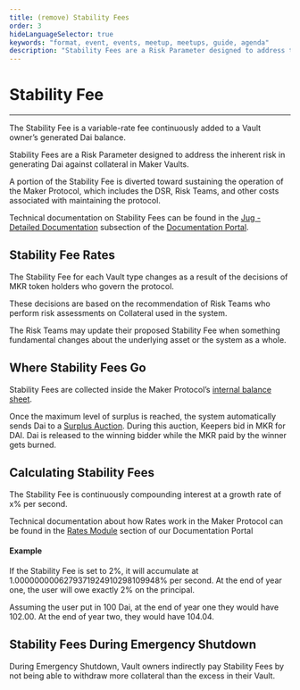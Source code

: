 ```yaml
---
title: (remove) Stability Fees
order: 3
hideLanguageSelector: true
keywords: "format, event, events, meetup, meetups, guide, agenda"
description: "Stability Fees are a Risk Parameter designed to address the risk in generating Dai against collateral in Maker Vaults."
---
```


# Stability Fee

---

The Stability Fee is a variable-rate fee continuously added to a Vault owner’s generated Dai balance.

Stability Fees are a Risk Parameter designed to address the inherent risk in generating Dai against collateral in Maker Vaults.

A portion of the Stability Fee is diverted toward sustaining the operation of the Maker Protocol, which includes the DSR, Risk Teams, and other costs associated with maintaining the protocol.

Technical documentation on Stability Fees can be found in the [Jug - Detailed Documentation](https://docs.makerdao.com/smart-contract-modules/rates-module/jug-detailed-documentation) subsection of the [Documentation Portal](https://docs.makerdao.com/).

## Stability Fee Rates

<Indent pad={2}>


The Stability Fee for each Vault type changes as a result of the decisions of MKR token holders who govern the protocol.

These decisions are based on the recommendation of Risk Teams who perform risk assessments on Collateral used in the system.

The Risk Teams may update their proposed Stability Fee when something fundamental changes about the underlying asset or the system as a whole.

</Indent>


## Where Stability Fees Go

<Indent pad={2}>


Stability Fees are collected inside the Maker Protocol’s [internal balance sheet](https://docs.makerdao.com/smart-contract-modules/core-module/vat-detailed-documentation).

Once the maximum level of surplus is reached, the system automatically sends Dai to a [Surplus Auction](https://docs.makerdao.com/auctions/the-auctions-of-the-maker-protocol#surplus-auction). During this auction, Keepers bid in MKR for DAI. Dai is released to the winning bidder while the MKR paid by the winner gets burned.

</Indent>


## Calculating Stability Fees

<Indent pad={2}>


The Stability Fee is continuously compounding interest at a growth rate of x% per second.

Technical documentation about how Rates work in the Maker Protocol can be found in the [Rates Module](https://docs.makerdao.com/smart-contract-modules/rates-module) section of our Documentation Portal

</Indent>


<Callout icon="lightbulb">


#### Example

If the Stability Fee is set to 2%, it will accumulate at 1.0000000006279371924910298109948‬% per second. At the end of year one, the user will owe exactly 2% on the principal.

Assuming the user put in 100 Dai, at the end of year one they would have 102.00. At the end of year two, they would have 104.04.

</Callout>


## Stability Fees During Emergency Shutdown

<Indent pad={2}>


During Emergency Shutdown, Vault owners indirectly pay Stability Fees by not being able to withdraw more collateral than the excess in their Vault.

</Indent>

